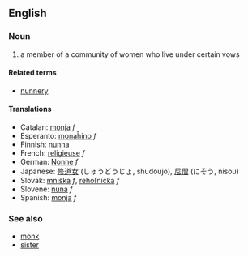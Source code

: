 ==English==

===Noun===
#a member of a community of women who live under certain vows

====Related terms====
*[[nunnery]]

====Translations====
*Catalan: [[monja]] ''f''
*Esperanto: [[monaĥino]] ''f''
*Finnish: [[nunna]]
*French: [[religieuse]] ''f''
*German: [[Nonne]] ''f''
*Japanese: [[修道女]] (しゅうどうじょ, shudoujo), [[尼僧]] (にそう, nisou)
*Slovak: [[mníška#Slovak|mníška]] ''f'', [[rehoľníčka#Slovak|rehoľníčka]] ''f''
*Slovene: [[nuna]] ''f''
*Spanish: [[monja]] ''f''

===See also===
*[[monk]]
*[[sister]]